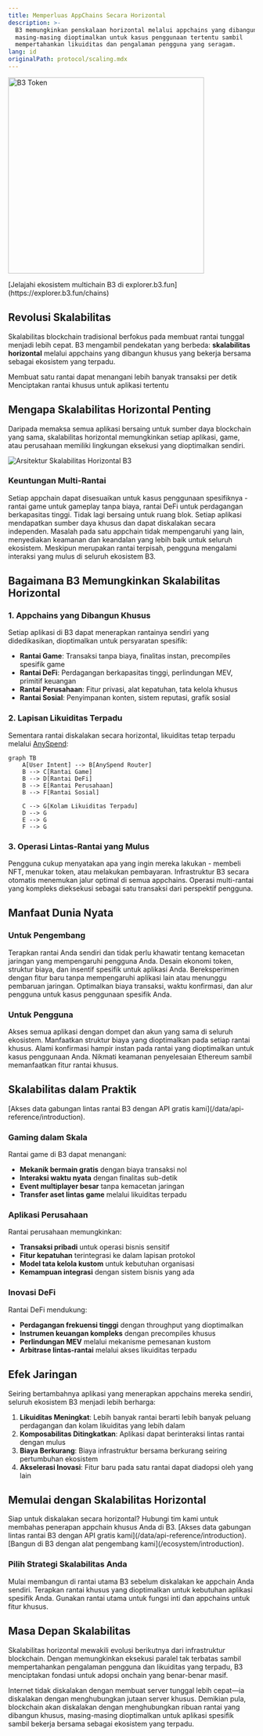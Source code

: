 ```yaml
---
title: Memperluas AppChains Secara Horizontal
description: >-
  B3 memungkinkan penskalaan horizontal melalui appchains yang dibangun khusus,
  masing-masing dioptimalkan untuk kasus penggunaan tertentu sambil
  mempertahankan likuiditas dan pengalaman pengguna yang seragam.
lang: id
originalPath: protocol/scaling.mdx
---
```

<img
  src="/images/open-app-layer.png"
  alt="B3 Token"
  height="400"
  className="rounded-xl"
  title=""
/>

<Note>
  [Jelajahi ekosistem multichain B3 di explorer.b3.fun](https://explorer.b3.fun/chains)
</Note>

## Revolusi Skalabilitas

Skalabilitas blockchain tradisional berfokus pada membuat rantai tunggal menjadi lebih cepat. B3 mengambil pendekatan yang berbeda: **skalabilitas horizontal** melalui appchains yang dibangun khusus yang bekerja bersama sebagai ekosistem yang terpadu.

<CardGroup cols={2}>
  <Card title="Skalabilitas Vertikal" icon="arrow-up">
    Membuat satu rantai dapat menangani lebih banyak transaksi per detik
  </Card>
  <Card title="Skalabilitas Horizontal" icon="arrow-right">
    Menciptakan rantai khusus untuk aplikasi tertentu
  </Card>
</CardGroup>

## Mengapa Skalabilitas Horizontal Penting

Daripada memaksa semua aplikasi bersaing untuk sumber daya blockchain yang sama, skalabilitas horizontal memungkinkan setiap aplikasi, game, atau perusahaan memiliki lingkungan eksekusi yang dioptimalkan sendiri.

<img
  src="/images/gamechains-diagram.jpg"
  alt="Arsitektur Skalabilitas Horizontal B3"
  className="w-full rounded-2xl"
/>

### Keuntungan Multi-Rantai

<CardGroup cols={2}>
  <Card title="Optimisasi Spesifik Aplikasi" icon="gear">
    Setiap appchain dapat disesuaikan untuk kasus penggunaan spesifiknya - rantai game untuk gameplay tanpa biaya, rantai DeFi untuk perdagangan berkapasitas tinggi.
  </Card>
  <Card title="Throughput Tak Terbatas" icon="bolt">
    Tidak lagi bersaing untuk ruang blok. Setiap aplikasi mendapatkan sumber daya khusus dan dapat diskalakan secara independen.
  </Card>
  <Card title="Risiko Terisolasi" icon="shield">
    Masalah pada satu appchain tidak mempengaruhi yang lain, menyediakan keamanan dan keandalan yang lebih baik untuk seluruh ekosistem.
  </Card>
  <Card title="Pengalaman Terpadu" icon="link">
    Meskipun merupakan rantai terpisah, pengguna mengalami interaksi yang mulus di seluruh ekosistem B3.
  </Card>
</CardGroup>

## Bagaimana B3 Memungkinkan Skalabilitas Horizontal

### 1. Appchains yang Dibangun Khusus

Setiap aplikasi di B3 dapat menerapkan rantainya sendiri yang didedikasikan, dioptimalkan untuk persyaratan spesifik:

- **Rantai Game**: Transaksi tanpa biaya, finalitas instan, precompiles spesifik game
- **Rantai DeFi**: Perdagangan berkapasitas tinggi, perlindungan MEV, primitif keuangan
- **Rantai Perusahaan**: Fitur privasi, alat kepatuhan, tata kelola khusus
- **Rantai Sosial**: Penyimpanan konten, sistem reputasi, grafik sosial

### 2. Lapisan Likuiditas Terpadu

Sementara rantai diskalakan secara horizontal, likuiditas tetap terpadu melalui [AnySpend](/protocol/liquidity):

```mermaid
graph TB
    A[User Intent] --> B[AnySpend Router]
    B --> C[Rantai Game]
    B --> D[Rantai DeFi] 
    B --> E[Rantai Perusahaan]
    B --> F[Rantai Sosial]
    
    C --> G[Kolam Likuiditas Terpadu]
    D --> G
    E --> G
    F --> G
```

### 3. Operasi Lintas-Rantai yang Mulus

<Steps>
  <Step title="Menyatakan Intent">
    Pengguna cukup menyatakan apa yang ingin mereka lakukan - membeli NFT, menukar token, atau melakukan pembayaran.
  </Step>
  <Step title="Pengarahan Otomatis">
    Infrastruktur B3 secara otomatis menemukan jalur optimal di semua appchains.
  </Step>
  <Step title="Eksekusi Atomik">
    Operasi multi-rantai yang kompleks dieksekusi sebagai satu transaksi dari perspektif pengguna.
  </Step>
</Steps>

## Manfaat Dunia Nyata

### Untuk Pengembang

<CardGroup cols={2}>
  <Card title="Tidak Ada Lagi Kemacetan" icon="traffic-light">
    Terapkan rantai Anda sendiri dan tidak perlu khawatir tentang kemacetan jaringan yang mempengaruhi pengguna Anda.
  </Card>
  <Card title="Ekonomi Kustom" icon="coins">
    Desain ekonomi token, struktur biaya, dan insentif spesifik untuk aplikasi Anda.
  </Card>
  <Card title="Inovasi Lebih Cepat" icon="rocket">
    Bereksperimen dengan fitur baru tanpa mempengaruhi aplikasi lain atau menunggu pembaruan jaringan.
  </Card>
  <Card title="UX Lebih Baik" icon="sparkles">
    Optimalkan biaya transaksi, waktu konfirmasi, dan alur pengguna untuk kasus penggunaan spesifik Anda.
  </Card>
</CardGroup>

### Untuk Pengguna

<CardGroup cols={2}>
  <Card title="Pengalaman Konsisten" icon="user-check">
    Akses semua aplikasi dengan dompet dan akun yang sama di seluruh ekosistem.
  </Card>
  <Card title="Biaya Lebih Rendah" icon="coins">
    Manfaatkan struktur biaya yang dioptimalkan pada setiap rantai khusus.
  </Card>
  <Card title="Transaksi Lebih Cepat" icon="clock">
    Alami konfirmasi hampir instan pada rantai yang dioptimalkan untuk kasus penggunaan Anda.
  </Card>
  <Card title="Keamanan Ditingkatkan" icon="lock">
    Nikmati keamanan penyelesaian Ethereum sambil memanfaatkan fitur rantai khusus.
  </Card>
</CardGroup>

## Skalabilitas dalam Praktik

<Note>
  [Akses data gabungan lintas rantai B3 dengan API gratis kami](/data/api-reference/introduction).
</Note>

### Gaming dalam Skala

Rantai game di B3 dapat menangani:

- **Mekanik bermain gratis** dengan biaya transaksi nol
- **Interaksi waktu nyata** dengan finalitas sub-detik
- **Event multiplayer besar** tanpa kemacetan jaringan
- **Transfer aset lintas game** melalui likuiditas terpadu

### Aplikasi Perusahaan

Rantai perusahaan memungkinkan:

- **Transaksi pribadi** untuk operasi bisnis sensitif
- **Fitur kepatuhan** terintegrasi ke dalam lapisan protokol
- **Model tata kelola kustom** untuk kebutuhan organisasi
- **Kemampuan integrasi** dengan sistem bisnis yang ada

### Inovasi DeFi

Rantai DeFi mendukung:

- **Perdagangan frekuensi tinggi** dengan throughput yang dioptimalkan
- **Instrumen keuangan kompleks** dengan precompiles khusus
- **Perlindungan MEV** melalui mekanisme pemesanan kustom
- **Arbitrase lintas-rantai** melalui akses likuiditas terpadu

## Efek Jaringan

Seiring bertambahnya aplikasi yang menerapkan appchains mereka sendiri, seluruh ekosistem B3 menjadi lebih berharga:

1. **Likuiditas Meningkat**: Lebih banyak rantai berarti lebih banyak peluang perdagangan dan kolam likuiditas yang lebih dalam
2. **Komposabilitas Ditingkatkan**: Aplikasi dapat berinteraksi lintas rantai dengan mulus
3. **Biaya Berkurang**: Biaya infrastruktur bersama berkurang seiring pertumbuhan ekosistem
4. **Akselerasi Inovasi**: Fitur baru pada satu rantai dapat diadopsi oleh yang lain

## Memulai dengan Skalabilitas Horizontal

<Card title="Terapkan Appchain Anda" icon="rocket" horizontal href="https://b3builders.typeform.com/bsmntdevelopers">
  Siap untuk diskalakan secara horizontal? Hubungi tim kami untuk membahas penerapan appchain khusus Anda di B3.
</Card>

<Note>
  [Akses data gabungan lintas rantai B3 dengan API gratis kami](/data/api-reference/introduction).
</Note>

<Note>
  [Bangun di B3 dengan alat pengembang kami](/ecosystem/introduction).
</Note>

### Pilih Strategi Skalabilitas Anda

<CardGroup cols={3}>
  <Card title="Rantai B3 Bersama" icon="users">
    Mulai membangun di rantai utama B3 sebelum diskalakan ke appchain Anda sendiri.
  </Card>
  <Card title="Appchain Khusus" icon="server">
    Terapkan rantai khusus yang dioptimalkan untuk kebutuhan aplikasi spesifik Anda.
  </Card>
  <Card title="Pendekatan Hibrida" icon="block">
    Gunakan rantai utama untuk fungsi inti dan appchains untuk fitur khusus.
  </Card>
</CardGroup>

## Masa Depan Skalabilitas

Skalabilitas horizontal mewakili evolusi berikutnya dari infrastruktur blockchain. Dengan memungkinkan eksekusi paralel tak terbatas sambil mempertahankan pengalaman pengguna dan likuiditas yang terpadu, B3 menciptakan fondasi untuk adopsi onchain yang benar-benar masif.

Internet tidak diskalakan dengan membuat server tunggal lebih cepat—ia diskalakan dengan menghubungkan jutaan server khusus. Demikian pula, blockchain akan diskalakan dengan menghubungkan ribuan rantai yang dibangun khusus, masing-masing dioptimalkan untuk aplikasi spesifik sambil bekerja bersama sebagai ekosistem yang terpadu.
